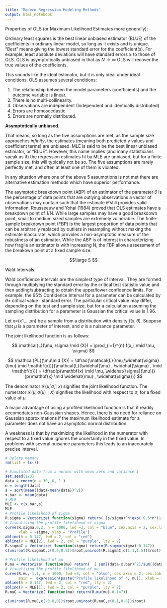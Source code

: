 ```yaml
---
title: "Modern Regression Modeling Methods"
output: html_notebook
---
```





Properties of OLS (or Maximum Likelihood Estimates more generally): 

Ordinary least squares is the best linear unbiased estimator (BLUE) of the coefficients in ordinary linear model, so long as it exists and is unique. "Best" means giving the lowest standard error for the coefficient(s). For example, least
absolute deviations will have standard errors $\geq$ to those of OLS. OLS is asymptotically unbiased in that as $N \rightarrow \infty$ OLS will recover the true values of the coefficients. 

This sounds like the ideal estimator, but it is only ideal under ideal conditions. OLS assumes several conditions:

1. The relationship between the model parameters (coefficients) and the outcome variable is linear.
2. There is no multi-collinearity. 
3. Observations are independent (Independent and identically distributed)
4. Errors are homoscedastic
5. Errors are normally distributed.

**Asymptotically unbiased.** 

That means, so long as the five assumptions are met, as the sample size approaches *infinity*, the estimates (meaning both predicted y values and coefficient terms) are unbiased. MLE is said to be the best linear unbiased estimator, or "BLUE". However, this name implies (and many statisticians speak as if) the regression estimates fit by MLE are unbiased, but for a finite sample size, this will typically not be so. The five assumptions are rarely perfectly met, and often at least one of them is violated. 

In any situation where one of the above 5 assumptions is not met there are alternative estimation methods which have superior performance. 

The asymptotic breakdown point (ABP) of an estimator of the parameter $\theta$ is the percentage of data points that are outlying observations a vector of observations may 
contain such that the estimate $\hat \theta$ still provides valid information. Rousseeuw and Yohai (1984) proved that OLS estimates have a breakdown point of 1/N. While large samples may have a good breakdown point, small to medium sized samples are extremely vulnerable. The finite-sample breakdown point (FBP) is the largest proportion of data points that can be arbitrarily replaced by outliers in resampling without making the estimate inaccurate, which provides a non-asymptotic measure of the robustness of an estimator. While the ABP is of interest in characterizing how fragile an estimator is with increasing N, the FBP allows assessment of the breakown point at a fixed sample size.


$$\large
S
$$



Wald Intervals 

Wald confidence intervals are the simplest type of interval. They are formed through multiplying the standard error by the critical test statistic value and then adding/subtracting to obtain the upper/lower confidence limits. For example, the 95% Confidence Interval for a parameter can be calculated by $\theta \pm$ critical value $\cdot$ standard error. The particular critical value may differ, depending on the test and sample size, but for a calculation assuming the sampling distribution for a parameter is Gaussian the critical value is 1.96. 

Let x=(x1,…,xn) be a sample from a distribution with density $f(x,\theta)$. Suppose that $\mu$ is a parameter of interest, and $\sigma$ is a nuisance parameter.

The joint likelihood function is as follows: 

$$
\mathcal{L}(\mu, \sigma \mid {X}) = \prod_{i=1}^{n} f(x_i \mid \mu, \sigma)
$$


$$
\mathcal{PL}(\mu\mid {X}) = \dfrac{\mathcal{L}(\mu,\widehat{\sigma}(\mu) \mid \mathbf{x})}{\mathcal{L}(\widehat{\mu} , \widehat{\sigma} , \mid \mathbf{x})} = \dfrac{p(\mathbf{x} \mid \mu, \widehat{\sigma}(\mu))}{p(\mathbf{x} \mid \widehat{\mu} , \widehat{\sigma})}
$$


The denominator $\mathcal{L}(\widehat{\mu} , \widehat{\sigma} , \mid {x})$ signifies the joint likelihood function. The numerator $\mathcal{L}(\mu,\widehat{\sigma}(\mu) \mid {X})$ signifies the likelihood with respect to $\sigma$, for a fixed value of $\mu$.

A major advantage of using a profiled likelihood function is that it readily accomodates non-Gaussian shapes. Hence, there is no need for reliance on Gaussian approximations if the maximum likelihood estimate for a parameter does not have an asymptotic normal distribution.

A weakness is that by maximizing the likelihood in the numerator with respect to a fixed value ignores the uncertainty in the fixed value. In problems with several nuisance parameters this leads to an inaccurately precise interval. 

```r
# Delete memory
rm(list = ls())

# Simulated data from a normal with mean zero and variance 1
set.seed(123)
data = rnorm(n = 30, 0, 1 )
n = length(data)
s = sqrt(mean((data-mean(data))^2))
x.bar <- mean(data)
# MLE
MLE <- c(x.bar,s)
MLE
# Profile likelihood of sigma
R.sigma = Vectorize( function(sigma) return( (s/sigma)^n*exp( 0.5*n*(1-(s/sigma)^2)) ) )
# Visualising the profile likelihood of sigma
curve(R.sigma,0,2, n = 1000, lwd =3, col = "blue", cex.axis = 2, cex.lab = 1.5, main =  expression(paste("Profile likelihood of ", sigma), ylim = c(0,1)),
      xlab = ~sigma, ylab = "Profile")
abline(h = 0.147, lwd = 2, col = "red")
abline(v = MLE[2], lwd = 2, col = "purple", lty = 2)
R.sigmaC = Vectorize( function(sigma) return(R.sigma(sigma)-0.147))
c(uniroot(R.sigmaC,c(0.6,0.8))$root,uniroot(R.sigmaC,c(1.1,1.5))$root)

# Profile likelihood of mu
R.mu = Vectorize( function(mu) return(  ( sum((data-x.bar)^2)/sum((data-mu)^2) )^(0.5*n)  ))
# Visualising the profile likelihood of mu
curve(R.mu,-1,1, n = 1000, lwd =3, col = "blue", cex.axis = 2, cex.lab = 1.5, 
      main =  expression(paste("Profile likelihood of ", mu)), xlab = ~mu, ylab = "Profile", ylim = c(0,1))
abline(h = 0.147, lwd = 2, col = "red", lty = 2)
abline(v = MLE[1], lwd = 2, col = "purple", lty = 2)
R.muC = Vectorize( function(mu) return(R.mu(mu)-0.147))

c(uniroot(R.muC,c(-0.8,0))$root,uniroot(R.muC,c(0.1,0.8))$root)
```

